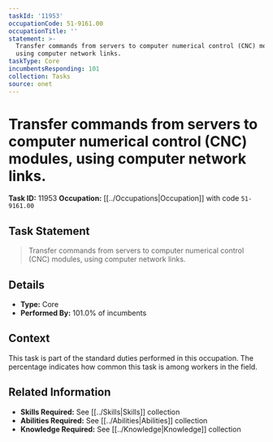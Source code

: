 ```yaml
---
taskId: '11953'
occupationCode: 51-9161.00
occupationTitle: ''
statement: >-
  Transfer commands from servers to computer numerical control (CNC) modules,
  using computer network links.
taskType: Core
incumbentsResponding: 101
collection: Tasks
source: onet
---
```

# Transfer commands from servers to computer numerical control (CNC) modules, using computer network links.

**Task ID:** 11953
**Occupation:** [[../Occupations|Occupation]] with code `51-9161.00`

## Task Statement

> Transfer commands from servers to computer numerical control (CNC) modules, using computer network links.

## Details

- **Type:** Core
- **Performed By:** 101.0% of incumbents

## Context

This task is part of the standard duties performed in this occupation. The percentage indicates how common this task is among workers in the field.

## Related Information

- **Skills Required:** See [[../Skills|Skills]] collection
- **Abilities Required:** See [[../Abilities|Abilities]] collection
- **Knowledge Required:** See [[../Knowledge|Knowledge]] collection
